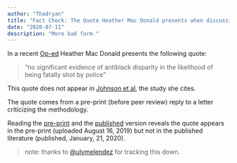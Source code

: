 ```yaml
---
author: "Thadryan"
title: "Fact Check: The Quote Heather Mac Donald presents when discussing Johnson et al comes from a passage of a pre-print that does not appear in the published work."
date: "2020-07-11"
description: "More bad form."
---
```


In a recent [Op-ed](https://www.wsj.com/articles/the-myth-of-systemic-police-racism-11591119883) Heather Mac Donald presents the following quote:

> "no significant evidence of antiblack disparity in the likelihood of being fatally shot by police"

This quote does not appear in [Johnson et al](https://www.pnas.org/content/116/32/15877https://www.pnas.org/content/116/32/15877), the study she cites.

The quote comes from a pre-print (before peer review) reply to a letter criticizing the methodology.

Reading the [pre-print](https://psyarxiv.com/dmhpu/) and the [published](https://www.pnas.org/content/117/3/1264) version reveals the quote appears in the pre-print (uploaded August 16, 2019) but not in the published literature (published, January, 21, 2020).

> note: thanks to [@ulymelendez](https://twitter.com/ulymelendez) for tracking this down.